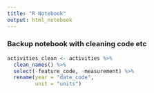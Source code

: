 ```yaml
---
title: "R Notebook"
output: html_notebook
---
```


### Backup notebook with cleaning code etc

```r
activities_clean <- activities %>%
  clean_names() %>%
  select(-feature_code, -measurement) %>%
  rename(year = "date_code",
         unit = "units")
```


